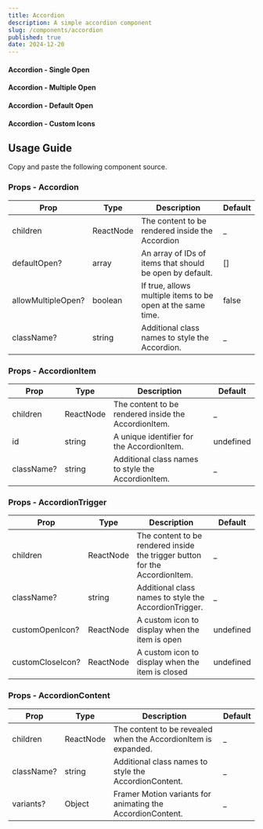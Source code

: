 ```yaml
---
title: Accordion
description: A simple accordion component
slug: /components/accordion
published: true
date: 2024-12-20
---
```



#### Accordion - Single Open
<ComponentCodePreview category="examples" name="accordion-single-open" hasReTrigger />

#### Accordion - Multiple Open
<ComponentCodePreview category="examples" name="accordion-multiple-open" hasReTrigger />

#### Accordion - Default Open
<ComponentCodePreview category="examples" name="accordion-default-open" hasReTrigger />

#### Accordion - Custom Icons
<ComponentCodePreview category="examples" name="accordion-custom-icons" hasReTrigger />

## Usage Guide

Copy and paste the following component source.
<ComponentSource name="accordion" category="components" />

### Props - Accordion

| Prop                 | Type              | Description                                                  | Default |
| -------------------  | ----------------- | ------------------------------------------------------------ | ------- |
| children             | ReactNode         | The content to be rendered inside the Accordion              | _       |
| defaultOpen?         | array             | An array of IDs of items that should be open by default.     | []      |
| allowMultipleOpen?   | boolean           | If true, allows multiple items to be open at the same time.  | false   |
| className?           | string            | Additional class names to style the Accordion.               | _       |


### Props - AccordionItem

| Prop         | Type              | Description                                             | Default     |
| -----------  | ----------------- | ------------------------------------------------------- | ----------- |
| children     | ReactNode         | The content to be rendered inside the AccordionItem.    | _           |
| id           | string            | A unique identifier for the AccordionItem.              | undefined   |
| className?   | string            | Additional class names to style the AccordionItem.      | _           |


### Props - AccordionTrigger

| Prop                 | Type              | Description                                                                    | Default     |
| -------------------  | ----------------- | ------------------------------------------------------------------------------ | ----------- |
| children             | ReactNode         | The content to be rendered inside the trigger button for the AccordionItem.    | _           |
| className?           | string            | Additional class names to style the AccordionTrigger.	                        | _           |
| customOpenIcon?      | ReactNode         | A custom icon to display when the item is open                                 | undefined   |
| customCloseIcon?     | ReactNode         | A custom icon to display when the item is closed                               | undefined   |


### Props - AccordionContent

| Prop         | Type              | Description                                                            | Default |
| -----------  | ----------------- | ---------------------------------------------------------------------- | ------- |
| children     | ReactNode         | The content to be revealed when the AccordionItem is expanded.	        | _       |
| className?   | string            | Additional class names to style the AccordionContent.	                | _       |
| variants?    | Object            | Framer Motion variants for animating the AccordionContent.	            | _       |
